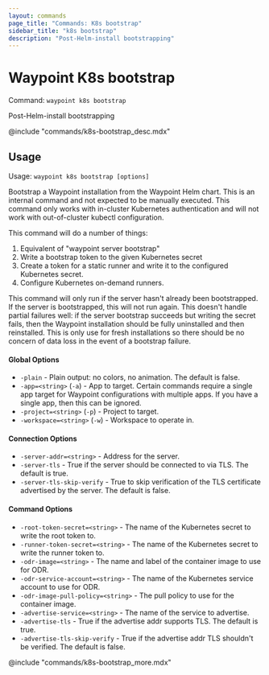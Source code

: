 ```yaml
---
layout: commands
page_title: "Commands: K8s bootstrap"
sidebar_title: "k8s bootstrap"
description: "Post-Helm-install bootstrapping"
---
```


# Waypoint K8s bootstrap

Command: `waypoint k8s bootstrap`

Post-Helm-install bootstrapping

@include "commands/k8s-bootstrap_desc.mdx"

## Usage

Usage: `waypoint k8s bootstrap [options]`


  Bootstrap a Waypoint installation from the Waypoint Helm chart.
  This is an internal command and not expected to be manually executed.
  This command only works with in-cluster Kubernetes authentication and
  will not work with out-of-cluster kubectl configuration.

  This command will do a number of things:

  1. Equivalent of "waypoint server bootstrap"
  2. Write a bootstrap token to the given Kubernetes secret
  3. Create a token for a static runner and write it to the configured
     Kubernetes secret.
  4. Configure Kubernetes on-demand runners.

  This command will only run if the server hasn't already been bootstrapped.
  If the server is bootstrapped, this will not run again. This doesn't handle
  partial failures well: if the server bootstrap succeeds but writing the
  secret fails, then the Waypoint installation should be fully uninstalled
  and then reinstalled. This is only use for fresh installations so there
  should be no concern of data loss in the event of a bootstrap failure.

#### Global Options

- `-plain` - Plain output: no colors, no animation. The default is false.
- `-app=<string>` (`-a`) - App to target. Certain commands require a single app target for Waypoint configurations with multiple apps. If you have a single app, then this can be ignored.
- `-project=<string>` (`-p`) - Project to target.
- `-workspace=<string>` (`-w`) - Workspace to operate in.

#### Connection Options

- `-server-addr=<string>` - Address for the server.
- `-server-tls` - True if the server should be connected to via TLS. The default is true.
- `-server-tls-skip-verify` - True to skip verification of the TLS certificate advertised by the server. The default is false.

#### Command Options

- `-root-token-secret=<string>` - The name of the Kubernetes secret to write the root token to.
- `-runner-token-secret=<string>` - The name of the Kubernetes secret to write the runner token to.
- `-odr-image=<string>` - The name and label of the container image to use for ODR.
- `-odr-service-account=<string>` - The name of the Kubernetes service account to use for ODR.
- `-odr-image-pull-policy=<string>` - The pull policy to use for the container image.
- `-advertise-service=<string>` - The name of the service to advertise.
- `-advertise-tls` - True if the advertise addr supports TLS. The default is true.
- `-advertise-tls-skip-verify` - True if the advertise addr TLS shouldn't be verified. The default is false.

@include "commands/k8s-bootstrap_more.mdx"
